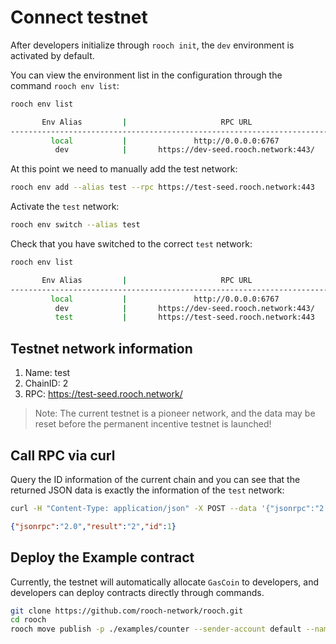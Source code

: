 # Connect testnet

After developers initialize through `rooch init`, the `dev` environment is activated by default.

You can view the environment list in the configuration through the command `rooch env list`:

```bash
rooch env list
```

```bash                                                                                                                                              
       Env Alias         |                     RPC URL                      |                  Websocket URL                   |  Active Env 
---------------------------------------------------------------------------------------------------------------------------------------------------------
         local           |               http://0.0.0.0:6767               |                       Null                       |             
          dev            |       https://dev-seed.rooch.network:443/        |                       Null                       |     True  
```

At this point we need to manually add the test network:

```bash
rooch env add --alias test --rpc https://test-seed.rooch.network:443
```

Activate the `test` network:

```bash
rooch env switch --alias test
```

Check that you have switched to the correct `test` network:

```bash
rooch env list
```

```bash
       Env Alias         |                     RPC URL                      |                  Websocket URL                   |  Active Env
---------------------------------------------------------------------------------------------------------------------------------------------------------
         local           |               http://0.0.0.0:6767               |                       Null                       |
          dev            |       https://dev-seed.rooch.network:443/        |                       Null                       |
          test           |       https://test-seed.rooch.network:443        |                       Null                       |     True
```

## Testnet network information

1. Name: test
2. ChainID: 2
3. RPC: https://test-seed.rooch.network/

> Note: The current testnet is a pioneer network, and the data may be reset before the permanent incentive testnet is launched!

## Call RPC via curl

Query the ID information of the current chain and you can see that the returned JSON data is exactly the information of the `test` network:

```bash
curl -H "Content-Type: application/json" -X POST --data '{"jsonrpc":"2.0","method":"rooch_getChainID","params":[],"id":1}' https://test-seed.rooch.network
```

```json
{"jsonrpc":"2.0","result":"2","id":1}
```

## Deploy the Example contract

Currently, the testnet will automatically allocate `GasCoin` to developers, and developers can deploy contracts directly through commands.

```bash
git clone https://github.com/rooch-network/rooch.git
cd rooch
rooch move publish -p ./examples/counter --sender-account default --named-addresses rooch_examples=default
```
